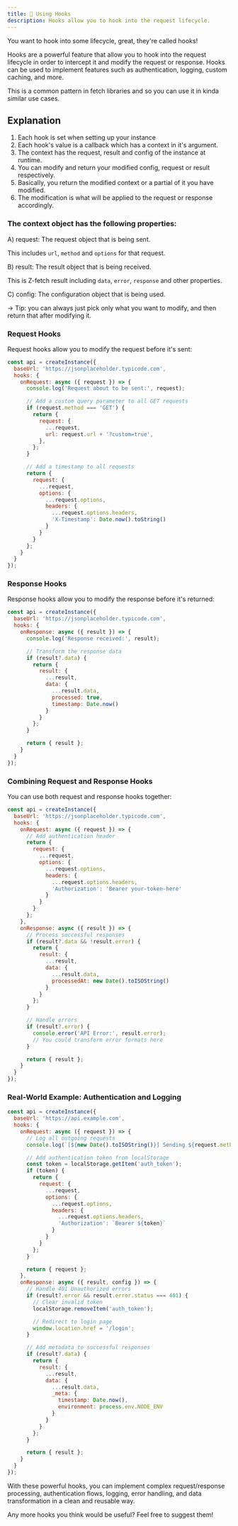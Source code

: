 ```yaml
---
title: 💪 Using Hooks
description: Hooks allow you to hook into the request lifecycle.
---
```


<Callout title="Looking for interceptors?" type="warn">
You want to hook into some lifecycle, great, they're called hooks!
</Callout>

Hooks are a powerful feature that allow you to hook into the request lifecycle in order to intercept it and modify the request or response. Hooks can be used to implement features such as authentication, logging, custom caching, and more.

This is a common pattern in fetch libraries and so you can use it in kinda similar use cases.

## Explanation

1. Each hook is set when setting up your instance
2. Each hook's value is a callback which has a context in it's argument.
3. The context has the request, result and config of the instance at runtime.
4. You can modify and return your modified config, request or result respectively.
5. Basically, you return the modified context or a partial of it you have modified.
6. The modification is what will be applied to the request or response accordingly.

### The context object has the following properties:

A) request: The request object that is being sent.

This includes `url`, `method` and `options` for that request.

B) result: The result object that is being received.

This is Z-fetch result including `data`, `error`, `response` and other properties.

C) config: The configuration object that is being used.

-> Tip: you can always just pick only what you want to modify, and then return that after modifying it.

### Request Hooks

Request hooks allow you to modify the request before it's sent:

```js
const api = createInstance({
  baseUrl: 'https://jsonplaceholder.typicode.com',
  hooks: {
    onRequest: async ({ request }) => {
      console.log('Request about to be sent:', request);

      // Add a custom query parameter to all GET requests
      if (request.method === 'GET') {
        return {
          request: {
            ...request,
            url: request.url + '?custom=true',
          },
        };
      }

      // Add a timestamp to all requests
      return {
        request: {
          ...request,
          options: {
            ...request.options,
            headers: {
              ...request.options.headers,
              'X-Timestamp': Date.now().toString()
            }
          }
        }
      };
    }
  }
});
```

### Response Hooks

Response hooks allow you to modify the response before it's returned:

```js
const api = createInstance({
  baseUrl: 'https://jsonplaceholder.typicode.com',
  hooks: {
    onResponse: async ({ result }) => {
      console.log('Response received:', result);

      // Transform the response data
      if (result?.data) {
        return {
          result: {
            ...result,
            data: {
              ...result.data,
              processed: true,
              timestamp: Date.now()
            }
          }
        };
      }

      return { result };
    }
  }
});
```

### Combining Request and Response Hooks

You can use both request and response hooks together:

```js
const api = createInstance({
  baseUrl: 'https://jsonplaceholder.typicode.com',
  hooks: {
    onRequest: async ({ request }) => {
      // Add authentication header
      return {
        request: {
          ...request,
          options: {
            ...request.options,
            headers: {
              ...request.options.headers,
              'Authorization': 'Bearer your-token-here'
            }
          }
        }
      };
    },
    onResponse: async ({ result }) => {
      // Process successful responses
      if (result?.data && !result.error) {
        return {
          result: {
            ...result,
            data: {
              ...result.data,
              processedAt: new Date().toISOString()
            }
          }
        };
      }

      // Handle errors
      if (result?.error) {
        console.error('API Error:', result.error);
        // You could transform error formats here
      }

      return { result };
    }
  }
});
```

### Real-World Example: Authentication and Logging

```js
const api = createInstance({
  baseUrl: 'https://api.example.com',
  hooks: {
    onRequest: async ({ request }) => {
      // Log all outgoing requests
      console.log(`[${new Date().toISOString()}] Sending ${request.method} request to ${request.url}`);

      // Add authentication token from localStorage
      const token = localStorage.getItem('auth_token');
      if (token) {
        return {
          request: {
            ...request,
            options: {
              ...request.options,
              headers: {
                ...request.options.headers,
                'Authorization': `Bearer ${token}`
              }
            }
          }
        };
      }

      return { request };
    },
    onResponse: async ({ result, config }) => {
      // Handle 401 Unauthorized errors
      if (result?.error && result.error.status === 401) {
        // Clear invalid token
        localStorage.removeItem('auth_token');

        // Redirect to login page
        window.location.href = '/login';
      }

      // Add metadata to successful responses
      if (result?.data) {
        return {
          result: {
            ...result,
            data: {
              ...result.data,
              _meta: {
                timestamp: Date.now(),
                environment: process.env.NODE_ENV
              }
            }
          }
        };
      }

      return { result };
    }
  }
});
```

With these powerful hooks, you can implement complex request/response processing, authentication flows, logging, error handling, and data transformation in a clean and reusable way.

Any more hooks you think would be useful? Feel free to suggest them!
